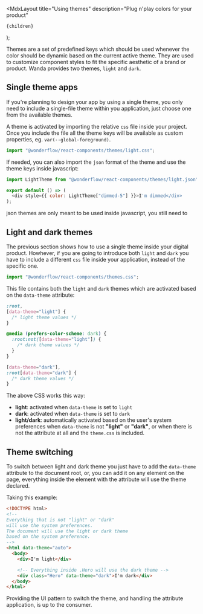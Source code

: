 
  <MdxLayout
    title="Using themes"
    description="Plug n'play colors for your product"
  >
    {children}
  </MdxLayout>
);

Themes are a set of predefined keys which should be used whenever the color should be dynamic based on the current active theme. They are used to customize component styles to fit the specific aesthetic of a brand or product.
Wanda provides two themes, `light` and `dark`.

## Single theme apps

If you're planning to design your app by using a single theme, you only need to include a single-file theme within you application, just choose one from the available themes.

A theme is activated by importing the relative `css` file inside your project. Once you include the file all the theme keys will be available as custom properties, eg. `var(--global-foreground)`.

```js
import "@wonderflow/react-components/themes/light.css";
```

If needed, you can also import the `json` format of the theme and use the theme keys inside javascript:

```js
import LightTheme from "@wonderflow/react-components/themes/light.json";

export default () => (
  <div style={{ color: LightTheme["dimmed-5"] }}>I'm dimmed</div>
);
```

<Snackbar kind="warning" title="Keep in mind">
  json themes are only meant to be used inside javascript, you still need to
</Snackbar>

## Light and dark themes

The previous section shows how to use a single theme inside your digital product. Howhever, if you are going to introduce both `light` and `dark` you have to include a different `css` file inside your application, instead of the specific one.

```js
import "@wonderflow/react-components/themes.css";
```

This file contains both the `light` and `dark` themes which are activated based on the `data-theme` attribute:

```css
:root,
[data-theme="light"] {
  /* light theme values */
}

@media (prefers-color-scheme: dark) {
  :root:not([data-theme="light"]) {
    /* dark theme values */
  }
}

[data-theme="dark"],
:root[data-theme="dark"] {
  /* dark theme values */
}
```

The above CSS works this way:

- **light**: activated when `data-theme` is set to `light`
- **dark**: activated when `data-theme` is set to `dark`
- **light/dark**: automatically activated based on the user's system preferences when `data-theme` is not **"light"** or **"dark"**, or when there is not the attribute at all and the `theme.css` is included.

## Theme switching

To switch between light and dark theme you just have to add the `data-theme` attribute to the document root, or, you can add it on any element on the page, everything inside the element with the attribute will use the theme declared.

Taking this example:

```html
<!DOCTYPE html>
<!--
Everything that is not "light" or "dark"
will use the system preferences.
The document will use the light or dark theme
based on the system preference.
-->
<html data-theme="auto">
  <body>
    <div>I'm light</div>

    <!-- Everything inside .Hero will use the dark theme -->
    <div class="Hero" data-theme="dark">I'm dark</div>
  </body>
</html>
```

Providing the UI pattern to switch the theme, and handling the attribute application, is up to the consumer.
